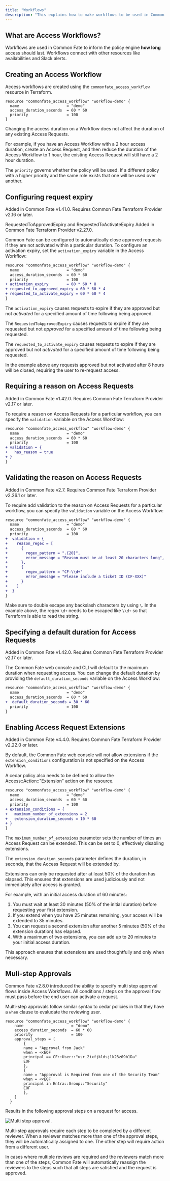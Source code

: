 ```yaml
---
title: "Workflows"
description: "This explains how to make workflows to be used in Common Fate."
---
```




## What are Access Workflows?

Workflows are used in Common Fate to inform the policy engine **how long** access should last. Workflows connect with other resources like availabilities and Slack alerts.

## Creating an Access Workflow

Access workflows are created using the `commonfate_access_workflow` resource in Terraform.

```hcl workflow.tf
resource "commonfate_access_workflow" "workflow-demo" {
  name                     = "demo"
  access_duration_seconds  = 60 * 60
  priority                 = 100
}
```

<Aside>
Changing the access duration on a Workflow does not affect the duration of any existing Access Requests.

For example, if you have an Access Workflow with a 2 hour access duration, create an Access Request, and then reduce the duration of the Access Workflow to 1 hour, the existing Access Request will still have a 2 hour duration.

</Aside>

The `priority` governs whether the policy will be used. If a different policy with a higher priority and the same role exists that one will be used over another.

## Configuring request expiry

<Aside>
  Added in Common Fate v1.41.0. Requires Common Fate Terraform Provider v2.16 or
  later.

  RequestedToApprovedExpiry and RequestedToActivateExpiry Added in Common Fate Terraform Provider v2.27.0.
</Aside>

Common Fate can be configured to automatically close approved requests if they are not activated within a particular duration. To configure an activation expiry, set the `activation_expiry` variable in the Access Workflow:

```diff
resource "commonfate_access_workflow" "workflow-demo" {
  name                     = "demo"
  access_duration_seconds  = 60 * 60
  priority                 = 100
+ activation_expiry        = 60 * 60 * 8
+ requested_to_approved_expiry = 60 * 60 * 4
+ requested_to_activate_expiry = 60 * 60 * 4
}
```

The `activation_expiry` causes requests to expire if they are approved but not *activated* for a specified amount of time following being approved.

The `RequestedToApprovedExpiry` causes requests to expire if they are requested but not *approved* for a specified amount of time following being requested.

The `requested_to_activate_expiry` causes requests to expire if they are approved but not *activated* for a specified amount of time following being requested.

In the example above any requests approved but not activated after 8 hours will be closed, requiring the user to re-request access.

## Requiring a reason on Access Requests

<Aside>
  Added in Common Fate v1.42.0. Requires Common Fate Terraform Provider v2.17 or
  later.
</Aside>

To require a reason on Access Requests for a particular workflow, you can specify the `validation` variable on the Access Workflow:

```diff
resource "commonfate_access_workflow" "workflow-demo" {
  name                     = "demo"
  access_duration_seconds  = 60 * 60
  priority                 = 100
+ validation = {
+   has_reason = true
+ }
}
```

## Validating the reason on Access Requests

<Aside>
  Added in Common Fate v2.7. Requires Common Fate Terraform Provider v2.26.1
  or later.
</Aside>

To require add validation to the reason on Access Requests for a particular workflow, you can specify the `validation` variable on the Access Workflow:

```diff
resource "commonfate_access_workflow" "workflow-demo" {
  name                     = "demo"
  access_duration_seconds  = 60 * 60
  priority                 = 100
+  validation = {
+    reason_regex = [
+      {
+        regex_pattern = ".{20}",
+        error_message = "Reason must be at least 20 characters long",
+      },
+      {
+        regex_pattern = "CF-\\d+"
+        error_message = "Please include a ticket ID (CF-XXX)"
+      }
+    ]
+  }
}
```

Make sure to double escape any backslash characters by using `\`. In the example above, the regex `\d+` needs to be escaped like `\\d+` so that Terraform is able to read the string.

## Specifying a default duration for Access Requests

<Aside>
  Added in Common Fate v1.42.0. Requires Common Fate Terraform Provider v2.17 or
  later.
</Aside>

The Common Fate web console and CLI will default to the maximum duration when requesting access. You can change the default duration by providing the `default_duration_seconds` variable on the Access Workflow:

```diff
resource "commonfate_access_workflow" "workflow-demo" {
  name                     = "demo"
  access_duration_seconds  = 60 * 60
+  default_duration_seconds = 30 * 60
  priority                 = 100
}
```

## Enabling Access Request Extensions

<Aside>
  Added in Common Fate v4.4.0. Requires Common Fate Terraform Provider v2.22.0
  or later.
</Aside>

By default, the Common Fate web console will not allow extensions if the `extension_conditions` configuration is not specified on the Access Workflow.

<Aside>
  A cedar policy also needs to be defined to allow the
  Access::Action::"Extension" action on the resource.
</Aside>

```diff
resource "commonfate_access_workflow" "workflow-demo" {
  name                     = "demo"
  access_duration_seconds  = 60 * 60
  priority                 = 100
+ extension_conditions = {
+   maximum_number_of_extensions = 2
+   extension_duration_seconds = 10 * 60
+ }
}
```

The `maximum_number_of_extensions` parameter sets the number of times an Access Request can be extended. This can be set to 0, effectively disabling extensions.

The `extension_duration_seconds` parameter defines the duration, in seconds, that the Access Request will be extended by.

Extensions can only be requested after at least 50% of the duration has elapsed. This ensures that extensions are used judiciously and not immediately after access is granted.

For example, with an initial access duration of 60 minutes:

1. You must wait at least 30 minutes (50% of the initial duration) before requesting your first extension.
2. If you extend when you have 25 minutes remaining, your access will be extended to 35 minutes.
3. You can request a second extension after another 5 minutes (50% of the extension duration) has elapsed.
4. With a maximum of two extensions, you can add up to 20 minutes to your initial access duration.

This approach ensures that extensions are used thoughtfully and only when necessary.


## Muli-step Approvals
Common Fate v2.8.0 introduced the ability to specify multi step approval flows inside Access Workflows.
All conditions / steps on the approval flow must pass before the end user can activate a request.

Multi-step approvals follow similar syntax to cedar policies in that they have a `when` clause to evaludate the reviewing user.

```
resource "commonfate_access_workflow" "workflow-demo" {
    name                     = "demo"
    access_duration_seconds  = 60 * 60
    priority                 = 100
    approval_steps = [
        {
        name = "Approval from Jack"
        when = <<EOF
        principal == CF::User::"usr_2ixfjkldsjlk23z09b1Da"
        EOF
        },
        {
        name = "Apporoval is Required from one of the Security Team"
        when = <<EOF
        principal in Entra::Group::"Security"
        EOF
        },
    ]
  }
```

Results in the following approval steps on a request for access.

![Multi step approval.](assets/multi-step.png)

Multi-step approvals require each step to be completed by a different reviewer.
When a reviewer matches more than one of the approval steps, they will be automatically assigned to one. The other step will require action from a different user.

In cases where multiple reviews are required and the reviewers match more than one of the steps, Common Fate will automatically reassign the reviewers to the steps such that all steps are satisfied and the request is approved.
